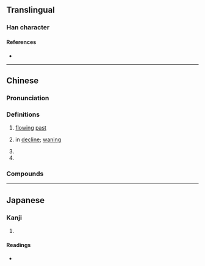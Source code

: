 {{character info}}
==Translingual==

===Han character===
{{Han char|rn=85|rad=水|as=08|sn=11|four=37132|canj=EPHP|ids=⿰氵忽}}

====References====
* {{Han ref|kx=0632.070|dkj=17691|dj=1035.020|hdz=31657.020|uh=6DF4|ud=28148|bh=D5F5|bd=54773}}

----

==Chinese==
{{zh-forms}}

===Pronunciation===
{{zh-pron
|m=hū
|c=fat1
|w=4hoq,4hueq
|mc=y
|oc=y
|ma=
|cat=a,v
}}

===Definitions===
{{zh-hanzi}}

# {{lb|zh|of water}} [[flowing]] [[past]]
# {{lb|zh|metaphor}} in [[decline]]; [[waning]]
# {{zh-used in|淴泱|[[very]] [[fast]]}}
# {{zh-used in|淴浴|[[take]] a [[bath]]; [[bathe]]}}

===Compounds===
{{zh-der|淴泱|淴浴間|淴浴}}

----

==Japanese==

===Kanji===
{{ja-kanji|grade=|rs=水08}}

# {{rfdef|ja|sort=水08}}

====Readings====
* {{ja-readings|on=[[おつ]] (otsu), [[おち]] (ochi), [[こつ]] (kotsu), [[こち]] (kochi)|kun=}}